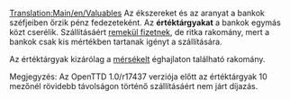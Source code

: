 [[Translation:Main/en/Valuables]]
{{hu/Rakomány|név=Értéktárgyak
|kép=Valuables.png
|termeli=[[Main/hu/Bank|bank]], kizárólag mérsékelt éghajlaton
|fogadja=[[Main/hu/Bank|bank]]
}}
Az ékszereket és az aranyat a bankok széfjeiben őrzik pénz fedezeteként. Az '''értéktárgyakat''' a bankok egymás közt cserélik. Szállításáért [[Main/en/Játéktechnika/Hu#A szállítás kifizetése|remekül fizetnek]], de ritka rakomány, mert a bankok csak kis mértékben tartanak igényt a szállítására.

Az értéktárgyak kizárólag a [[Main/en/Éghajlatok/Hu#Mérsékelt|mérsékelt]] éghajlaton található rakomány.


Megjegyzés: Az OpenTTD 1.0/r17437 verziója előtt az értéktárgyak 10 mezőnél rövidebb távolságon történő szállításáért nem járt díjazás.

{{hu/Navbox Rakomány}}